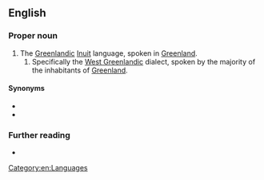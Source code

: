{{also|kalaallisut}}
==English==
{{wikipedia}}

===Proper noun===
{{en-proper noun}}

# The [[Greenlandic]] [[Inuit]] language, spoken in [[Greenland]].
## Specifically the [[West Greenlandic]] dialect, spoken by the majority of the inhabitants of [[Greenland]].

====Synonyms====
* {{l|en|Greenlandic}}
* {{l|en|Greenlandish}}

===Further reading===
* {{ISO 639|link=Ethnologue|1code=kl|code=kal}}

[[Category:en:Languages]]